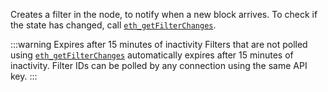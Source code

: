 
Creates a filter in the node, to notify when a new block arrives. To check if the state has
changed, call [`eth_getFilterChanges`](../eth_getfilterchanges). <CreditCost network="evm_filter" method="eth_newBlockFilter" />

:::warning Expires after 15 minutes of inactivity
Filters that are not polled using [`eth_getFilterChanges`](../eth_getfilterchanges) automatically
expires after 15 minutes of inactivity.
Filter IDs can be polled by any connection using the same API key.
:::
